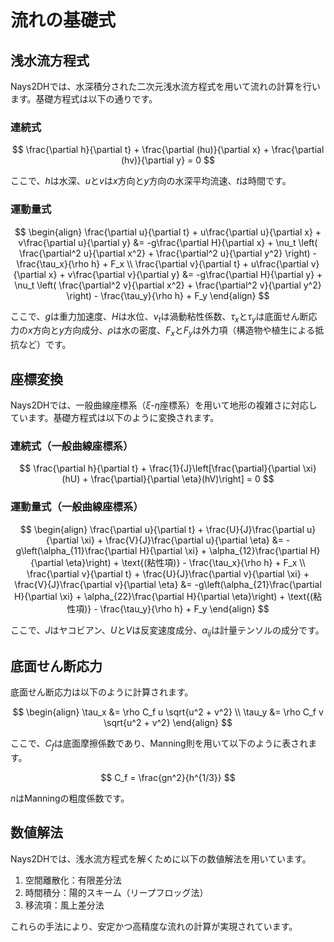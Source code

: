 ﻿# 流れの基礎式

## 浅水流方程式

Nays2DHでは、水深積分された二次元浅水流方程式を用いて流れの計算を行います。基礎方程式は以下の通りです。

### 連続式
$$
\frac{\partial h}{\partial t} + \frac{\partial (hu)}{\partial x} + \frac{\partial (hv)}{\partial y} = 0
$$

ここで、$h$は水深、$u$と$v$は$x$方向と$y$方向の水深平均流速、$t$は時間です。

### 運動量式

$$
\begin{align}
\frac{\partial u}{\partial t} + u\frac{\partial u}{\partial x} + v\frac{\partial u}{\partial y} &= -g\frac{\partial H}{\partial x} + \nu_t \left( \frac{\partial^2 u}{\partial x^2} + \frac{\partial^2 u}{\partial y^2} \right) - \frac{\tau_x}{\rho h} + F_x \\
\frac{\partial v}{\partial t} + u\frac{\partial v}{\partial x} + v\frac{\partial v}{\partial y} &= -g\frac{\partial H}{\partial y} + \nu_t \left( \frac{\partial^2 v}{\partial x^2} + \frac{\partial^2 v}{\partial y^2} \right) - \frac{\tau_y}{\rho h} + F_y
\end{align}
$$

ここで、$g$は重力加速度、$H$は水位、$\nu_t$は渦動粘性係数、$\tau_x$と$\tau_y$は底面せん断応力の$x$方向と$y$方向成分、$\rho$は水の密度、$F_x$と$F_y$は外力項（構造物や植生による抵抗など）です。

## 座標変換

Nays2DHでは、一般曲線座標系（$\xi$-$\eta$座標系）を用いて地形の複雑さに対応しています。基礎方程式は以下のように変換されます。

### 連続式（一般曲線座標系）
$$
\frac{\partial h}{\partial t} + \frac{1}{J}\left[\frac{\partial}{\partial \xi}(hU) + \frac{\partial}{\partial \eta}(hV)\right] = 0
$$

### 運動量式（一般曲線座標系）
$$
\begin{align}
\frac{\partial u}{\partial t} + \frac{U}{J}\frac{\partial u}{\partial \xi} + \frac{V}{J}\frac{\partial u}{\partial \eta} &= -g\left(\alpha_{11}\frac{\partial H}{\partial \xi} + \alpha_{12}\frac{\partial H}{\partial \eta}\right) + \text{(粘性項)} - \frac{\tau_x}{\rho h} + F_x \\
\frac{\partial v}{\partial t} + \frac{U}{J}\frac{\partial v}{\partial \xi} + \frac{V}{J}\frac{\partial v}{\partial \eta} &= -g\left(\alpha_{21}\frac{\partial H}{\partial \xi} + \alpha_{22}\frac{\partial H}{\partial \eta}\right) + \text{(粘性項)} - \frac{\tau_y}{\rho h} + F_y
\end{align}
$$

ここで、$J$はヤコビアン、$U$と$V$は反変速度成分、$\alpha_{ij}$は計量テンソルの成分です。

## 底面せん断応力

底面せん断応力は以下のように計算されます。

$$
\begin{align}
\tau_x &= \rho C_f u \sqrt{u^2 + v^2} \\
\tau_y &= \rho C_f v \sqrt{u^2 + v^2}
\end{align}
$$

ここで、$C_f$は底面摩擦係数であり、Manning則を用いて以下のように表されます。

$$
C_f = \frac{gn^2}{h^{1/3}}
$$

$n$はManningの粗度係数です。

## 数値解法

Nays2DHでは、浅水流方程式を解くために以下の数値解法を用いています。

1. 空間離散化：有限差分法
2. 時間積分：陽的スキーム（リープフロッグ法）
3. 移流項：風上差分法

これらの手法により、安定かつ高精度な流れの計算が実現されています。 
